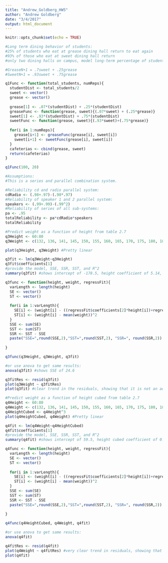 ```yaml
---
title: "Andrew_Goldberg_HW5"
author: "Andrew Goldberg"
date: "3/4/2017"
output: html_document
---
```


```r
knitr::opts_chunk$set(echo = TRUE)
```

```r
#Long term dining behavior of students:
#25% of students who eat at grease dining hall return to eat again
#93% of those who eat at sweet dining hall return
#only two dining halls on campus, model long-term percentage of students eating at each hall

#GreaseN+1 = .7sweet + .25grease
#SweetN+1 = .93sweet + .75grease

q1Func <- function(total_students, numReps){
  studentDist <- total_students/2
  sweet <- vector()
  grease <- vector()
  
  grease[1] <- .07*(studentDist) + .25*(studentDist)
  greaseFunc <- function(grease, sweet){(.07*sweet) + (.25*grease)}
  sweet[1] <- .93*(studentDist) + .75*(studentDist)
  sweetFunc <- function(grease, sweet){(.93*sweet)+(.75*grease)}
  
  for(i in 1:numReps){
    grease[i+1] <- greaseFunc(grease[i], sweet[i])
    sweet[i+1] <- sweetFunc(grease[i], sweet[i])
  }
  cafeterias <- cbind(grease, sweet)
  return(cafeterias)
}

q1Func(100, 20)
```

```r
#Assumptions: 
#This is a series and parallel combination system. 

#Reliability cd and radio parallel system:
cdRadio <- (.98+.97)-(.98*.97)
#Reliability of speaker 1 and 2 parallel system:
speakers <- (.99+.99)-(.99^2)
#Reliability of series of all sub-systems:
pa <- .95
totalReliability <- pa*cdRadio*speakers
totalReliability
```

```r
#Predict weight as a function of height from table 2.7
q3Height <- 60:80
q3Weight <- c(132, 136, 141, 145, 150, 155, 160, 165, 170, 175, 180, 185, 190, 195, 201, 206, 212, 218, 223, 229, 234)

plot(q3Height, q3Weight) #Pretty linear

q3fit <- lm(q3Weight~q3Height)
q3fit$coefficients[1]
#provide the model, SSE, SSR, SST, and R^2
summary(q3fit) #shows intercept of -178.5, height coefficient of 5.14, and r-squared of .9988

q3func <- function(height, weight, regressFit){
  varLength <- length(height)
  SE <- vector()
  ST <- vector()
  
  for(i in 1:varLength){
    SE[i] <- (weight[i] - ((regressFit$coefficients[2]*height[i])+regressFit$coefficients[1]))^2
    ST[i] <- (weight[i] - mean(weight))^2
  }
  SSE <- sum(SE)
  SST <- sum(ST)
  SSR <- SST - SSE
  paste("SSE=",round(SSE,2),"SST=",round(SST,2), "SSR=", round(SSR,2))
  
}

q3func(q3Height, q3Weight, q3fit)

#or use anova to get same results:
anova(q3fit) #shows SSE of 24.6

q3fitRes <- resid(q3fit)
plot(q3Weight ~ q3fitRes)
plot(q3fit) #clear trend in the residuals, showing that it is not an adequat model
```

```r
#Predict weight as a function of height cubed from table 2.7
q4Height <- 60:80
q4Weight <- c(132, 136, 141, 145, 150, 155, 160, 165, 170, 175, 180, 185, 190, 195, 201, 206, 212, 218, 223, 229, 234)
q4HeightCubed <- q4Height^3
plot(q4HeightCubed, q4Weight) #Pretty linear

q4fit <- lm(q4Weight~q4HeightCubed)
q4fit$coefficients[1]
#provide the model, SSE, SSR, SST, and R^2
summary(q4fit) #shows intercept of 59.5, height cubed coefficient of 0.0003467, and r-squared of .9979 (just slightly worse)

q4func <- function(height, weight, regressFit){
  varLength <- length(height)
  SE <- vector()
  ST <- vector()
  
  for(i in 1:varLength){
    SE[i] <- (weight[i] - ((regressFit$coefficients[2]*height[i])+regressFit$coefficients[1]))^2
    ST[i] <- (weight[i] - mean(weight))^2
  }
  SSE <- sum(SE)
  SST <- sum(ST)
  SSR <- SST - SSE
  paste("SSE=",round(SSE,2),"SST=",round(SST,2), "SSR=", round(SSR,2))
  
}

q4func(q4HeightCubed, q4Weight, q4fit)

#or use anova to get same results:
anova(q4fit)

q4fitRes <- resid(q4fit)
plot(q4Weight ~ q4fitRes) #very clear trend in residuals, showing that there is still room to improve the model
plot(q4fit) 
```
